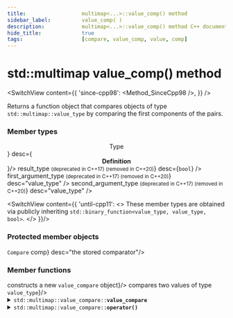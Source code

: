 ```yaml
---
title:					multimap<...>::value_comp() method
sidebar_label:			value_comp( )
description:			multimap<...>::value_comp() method C++ documentation
hide_title:				true
tags:					[compare, value_comp, value, comp]
---
```



<!----------------- Codes ---------------------->

<!-- value_comp() -->


# std::multimap value_comp() method

<SwitchView content={{
    'since-cpp98': <Method_SinceCpp98 />,
    }} />

Returns a function object that compares objects of type `std::multimap::value_type` by comparing the first components of the pairs.

### Member types

<SymbolTable noTraits>
	<Symbol name={<b><center>Type</center></b>} desc={<b><center>Definition</center></b>}/>
	<Symbol 
            name={<>result_type <small>(deprecated in C++17) (removed in C++20)</small></>} 
            desc={<code>bool</code>}
        />
	<Symbol
			name={<>first_argument_type <small>(deprecated in C++17) (removed in C++20)</small></>}
			desc="value_type"
		/>
	<Symbol
			name={<>second_argument_type <small>(deprecated in C++17) (removed in C++20)</small></>}
			desc="value_type"
		/>
</SymbolTable>

<SwitchView content={{
        'until-cpp11': <>
            These member types are obtained via publicly inheriting <code>std::binary_function&lt;value_type, value_type, bool&gt;</code>.
        </>
    }}/>

### Protected member objects

<SymbolTable>
	<Symbol prot name={<><code>Compare</code> comp</>} desc="the stored comparator"/>
</SymbolTable>

### Member functions

<SymbolTable>
	<Symbol prot name="(constructor)" desc={<>constructs a new <code>value_compare</code> object</>}/>
	<Symbol pub name="operator()" desc={<>compares two values of type <code>value_type</code></>}/>
</SymbolTable>

<details>
<summary><code>std::multimap::value_compare::<b>value_compare</b></code></summary>
<div>
    <ValueComp_Constructor />
</div>
</details>

<details>
<summary><code>std::multimap::value_compare::<b>operator()</b></code></summary>
<div>
    <ValueComp_CallOperator />
</div>
</details>
